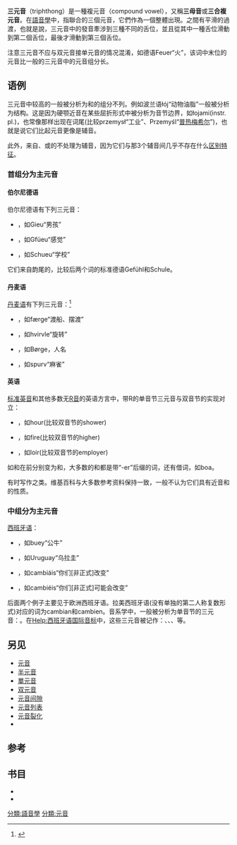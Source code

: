 {{NoteTA
|G1 = Linguistics
}}
'''三元音'''（triphthong）是一種複元音（compound vowel），又稱'''三母音'''或'''三合複元音'''。在[[語音學|語音學]]中，指聯合的三個元音，它們作為一個整體出現。之間有平滑的過渡，也就是說，三元音中的發音牽涉到三種不同的舌位，並且從其中一種舌位滑動到第二個舌位，最後才滑動到第三個舌位。

注意三元音不应与双元音接单元音的情况混淆，如德语Feuer{{IPA-de|ˈfɔʏɐ|}}“火”，该词中末位的元音比一般的三元音中的元音组分长。

==语例==
三元音中较高的一般被分析为{{IPA|/j/}}和{{IPA|/w/}}的组分不列。例如波兰语łój{{IPA-pl|wuj|}}“动物油脂”一般被分析为{{IPA|/CVC/}}结构。这是因为硬颚近音在某些屈折形式中被分析为音节边界，如łojami{{IPA-pl|wɔˈjami|}}(instr. pl.)，{{IPA|/w/}}也常像{{IPA|/l/}}那样出现在词尾(比较przemysł{{IPA-pl|ˈpʂɛmɨsw|}}“工业”、Przemyśl{{IPA-pl|ˈpʂɛmɨɕl|}}“[[普热梅希尔|普热梅希尔]]”)，也就是说它们比起元音更像是辅音。

此外，来自{{IPA|/l/}}、{{IPA|/v/}}或{{IPA|/ɡ/}}的{{IPA|[ɪ̯, i̯, ʊ̯, u̯]}}不处理为辅音，因为它们与那3个辅音间几乎不存在什么[[区别特征|区别特征]]。

===首组分为主元音===

====伯尔尼德语====
伯尔尼德语有下列三元音：
*{{IPA|[iə̯u̯]}}，如Gieu“男孩”
*{{IPA|[yə̯u̯]}}，如Gfüeu“感觉”
*{{IPA|[uə̯u̯]}}，如Schueu“学校”

它们来自韵尾的{{IPA|/l/}}，比较后两个词的标准德语Gefühl{{IPA-de|ɡəˈfyːl|}}和Schule{{IPA-de|ˈʃuːlə|}}。

====丹麦语====
[[丹麦语|丹麦语]]有下列三元音：<ref>{{cite web |title=Vokale |url=https://udtale.de/vokale/ |language=de |access-date=2021-12-03 |archive-date=2021-12-03 |archive-url=https://web.archive.org/web/20211203090513/https://udtale.de/vokale/ |dead-url=no }}</ref>
*{{IPA|[ɛɐ̯u̯]}}，如færge“渡船、摆渡”
*{{IPA|[iɐ̯u̯]}}，如hvirvle“旋转”
*{{IPA|[œ̞ɐ̯u̯]}}，如Børge，人名
*{{IPA|[uɐ̯u̯]}}，如spurv“麻雀”

====英语====
[[标准英音|标准英音]]和其他多数无[[R音|R音]]的英语方言中，带R的单音节三元音与双音节的实现对立：
*{{IPA|[aʊ̯ə̯]}}，如hour(比较双音节的shower{{IPA|[aʊ̯.ə]}})
*{{IPA|[aɪ̯ə̯]}}，如fire(比较双音节的higher{{IPA|[aɪ̯.ə]}})
*{{IPA|[ɔɪ̯ə̯]}}，如loir(比较双音节的employer{{IPA|[ɔɪ̯.ə]}})

如{{IPA|[eɪ̯]}}和{{IPA|[əʊ̯]}}在{{IPA|/r/}}前分别变为{{IPA|[ɛə̯]}}和{{IPA|[ɔː]}}，大多数的{{IPA|[eɪ̯.ə]}}和{{IPA|[əʊ̯.ə]}}都是带“-er”后缀的词，还有借词，如boa。

{{IPA|[aʊ̯ə̯, aɪ̯ə̯, ɔɪ̯ə̯]}}有时写作{{angbr IPA|awə, ajə, ɔjə}}之类。维基百科与大多数参考资料保持一致，一般不认为它们具有近音{{IPA|/w/}}和{{IPA|/j/}}的性质。

===中组分为主元音===
[[西班牙语|西班牙语]]：
*{{IPA|[u̯ei̯]}}，如buey{{IPA-all|ˈbu̯ei̯|}}“公牛”
*{{IPA|[u̯ai̯]}}，如Uruguay{{IPA-all|uɾuˈɣu̯ai̯|}}“乌拉圭”
*{{IPA|[i̯ai̯]}}，如cambiáis{{IPA-all|kamˈbi̯ai̯s|}}“你们[非正式]改变”
*{{IPA|[i̯ei̯]}}，如cambiéis{{IPA-all|kamˈbi̯ei̯s|}}“你们[非正式]可能会改变”

后面两个例子主要见于欧洲西班牙语。拉美西班牙语(没有单独的第二人称复数形式)对应的词为cambian{{IPA-all|ˈkambi̯an|}}和cambien{{IPA-all|ˈkambi̯en|}}。音系学中，{{IPA|[u̯ei̯, u̯ai̯, i̯ai̯, i̯ei̯]}}一般被分析为单音节的三元音：{{IPA|/uei, uai, iai, iei/}}。在[[Help:西班牙语国际音标|Help:西班牙语国际音标]]中，这些三元音被记作{{angbr IPA|wej, waj, jaj, jej}}：{{IPA-es|ˈbwej|}}、{{IPA-es|uɾuˈɣwaj|}}、{{IPA-es|kamˈbjajs|}}、{{IPA-es|kamˈbjejs|}}等。

==另见==
*[[元音|元音]]
*[[半元音|半元音]]
*[[單元音|單元音]]
*[[双元音|双元音]]
*[[元音间隙|元音间隙]]
*[[元音列表|元音列表]]
*[[元音裂化|元音裂化]]
*{{le|音位變異|Phonemic differentiation}}

==参考==
{{reflist}}

==书目==
{{refbegin}}
* {{citation
|last=Gütter
|first=Adolf
|year=1971
|title=Nordbairischer Sprachatlas
|place=Munich
|publisher=R. Lerche
}}
* {{Accents of English|hide1=y|hide3=y|mode=cs2}}
{{refend}}

[[分類:語音學|分類:語音學]]
[[分類:元音|分類:元音]]